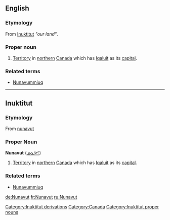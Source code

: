 ==English==
{{wikipedia}}
===Etymology===
From [[Inuktitut]] ''"our land"''. [[Category:Inuktitut derivations]]

===Proper noun===
{{en-proper noun}}

# [[territory|Territory]] in [[northern]] [[Canada]] which has [[Iqaluit]] as its [[capital]].

===Related terms===
* [[Nunavummiuq]]
[[Category:Canada]]

----

==Inuktitut==
===Etymology===
From [[nunavut]]

===Proper Noun===
'''Nunavut''' ([[ᓄᓇᕗᑦ]])

# [[territory|Territory]] in [[northern]] [[Canada]] which has [[Iqaluit]] as its [[capital]].

===Related terms===
* [[Nunavummiuq]]
[[de:Nunavut]]
[[fr:Nunavut]]
[[ru:Nunavut]]
[[Category:Inuktitut proper nouns]]
